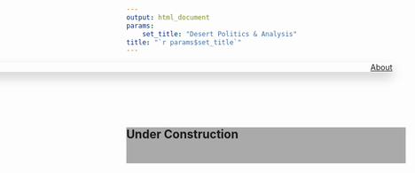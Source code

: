 ```yaml
---
output: html_document
params: 
    set_title: "Desert Politics & Analysis"
title: "`r params$set_title`"
---
```

<!-- style -->
<link rel="stylesheet" href="style.css" type="text/css">
<!-- Load an icon library -->
<link rel="stylesheet" href="https://cdnjs.cloudflare.com/ajax/libs/font-awesome/4.7.0/css/font-awesome.min.css">
<!-- header -->
<div class="topnav"
style = "width: 100vw; 
  left: 50%;
  right: 50%;
  margin-left: -50vw;
  margin-right: -50vw;
  box-shadow: 0 10px 20px 0 rgba(0, 0, 0, 0.2)">
<div class="landing">
  <a href="index.html">Home</a>
  <a style = "float:right" href="about.html">About</a>
</div>
</div>
<div class="wideboi" style = "z-index: 1; margin-top: 100px; background:#aaa">
<div class="wrapper">
<h2 style="padding-bottom: 40px">Under Construction</h2>
</div>
</div>